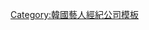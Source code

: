 {{Navbox
|name   = Hook Entertainment
|title  = Hook Entertainment
|above  = 
|titlestyle = background-color:#FFA200;
|groupstyle = background-color:#FFB22C;
|belowstyle = background-color:#FFB22C;
|listclass = hlist
|group1 = 代表
|list1  =
* 權珍英
|group2 = 旗下藝人
|list2  =
*[[李昇基]]
*[[李瑞鎮]]
*[[尹汝貞]]
*[[李仙姬]]
*[[朴敏英]]
*[[徐范俊]]
|below = 官方網站 : [https://www.hookenter.com/]
}}
<noinclude>
[[Category:韓國藝人經紀公司模板]]
</noinclude>